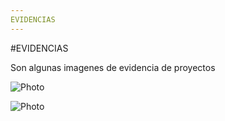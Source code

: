 ```yaml
---
EVIDENCIAS
---
```


#EVIDENCIAS

Son algunas imagenes de evidencia de proyectos

<Image
  src="/images/photo2.jpg"
  alt="Photo"
  width={1125}
  height={750}
  priority
  className="next-image"
/>


<Image
  src="/images/photo.jpg"
  alt="Photo"
  width={1125}
  height={750}
  priority
  className="next-image"
/>

